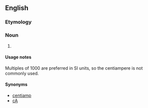 ==English==

===Etymology===
{{prefix|centi|ampere}}

===Noun===
{{en-noun}}

# {{SI-unit|centi|ampere|electric current}}

====Usage notes====
Multiples of 1000 are preferred in SI units, so the centiampere is not commonly used.

====Synonyms====
*[[centiamp]]
*[[cA]]